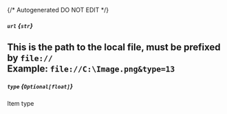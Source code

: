 {/* Autogenerated DO NOT EDIT  */}
##### `url` *{`str`}*
This is the path to the local file, must be prefixed by `file://`
<br/>
**Example:** `file://C:\Image.png&type=13`
---
##### `type` *{`Optional[float]`}*
Item type

